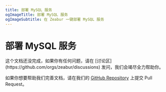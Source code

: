 ```yaml
---
title: 部署 MySQL 服务
ogImageTitle: 部署 MySQL 服务
ogImageSubtitle: 在 Zeabur 一键部署 MySQL 服务
---
```



# 部署 MySQL 服务

<Callout>
  这个文档还没完成，如果你有任何问题，请在 [讨论区](https://github.com/orgs/zeabur/discussions) 发问，我们会竭尽全力帮助你。

  如果你想要帮助我们完善文档，请在我们的 [GitHub Repository](https://github.com/zeabur/docs) 上提交 Pull Request。
</Callout>
